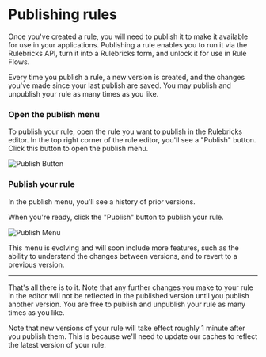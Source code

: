 # Publishing rules

Once you've created a rule, you will need to publish it to make it available for use in your applications. Publishing a rule enables you to run it via the Rulebricks API, turn it into a Rulebricks form, and unlock it for use in Rule Flows.

Every time you publish a rule, a new version is created, and the changes you've made since your last publish are saved. You may publish and unpublish your rule as many times as you like.


<Steps>

### Open the publish menu

To publish your rule, open the rule you want to publish in the Rulebricks editor. In the top right corner of the rule editor, you'll see a "Publish" button. Click this button to open the publish menu.

![Publish Button](/static/images/managing-rules/publishing-rules-1.png)

### Publish your rule

In the publish menu, you'll see a history of prior versions.

When you're ready, click the "Publish" button to publish your rule.

![Publish Menu](/static/images/managing-rules/publishing-rules-2.png)

<Callout type="info" emoji="">
  This menu is evolving and will soon include more features, such as the ability
  to understand the changes between versions, and to revert to a previous
  version.
</Callout>

</Steps>

---

That's all there is to it. Note that any further changes you make to your rule in the editor will not be reflected in the published version until you publish another version. You are free to publish and unpublish your rule as many times as you like.

<Callout emoji="">
  Note that new versions of your rule will take effect roughly 1 minute after
  you publish them. This is because we'll need to update our caches to reflect
  the latest version of your rule.
</Callout>
